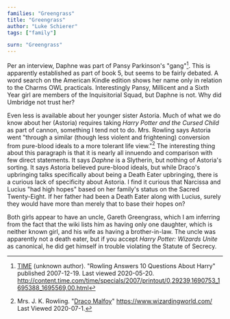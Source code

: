 ```yaml
---
families: "Greengrass"
title: "Greengrass"
author: "Luke Schierer"
tags: ["family"]

surn: "Greengrass"
---
```



<Family surn={frontmatter.surn} />

Per an interview, Daphne was part of Pansy Parkinson's "gang"[^200520-1].  This
is apparently established as part of book 5, but seems to be fairly debated.  A
word search on the American Kindle edition shows her name only in relation to
the Charms OWL practicals.  Interestingly Pansy, Millicent and a Sixth Year girl
are members of the Inquisitorial Squad, but Daphne is not.  Why did Umbridge not
trust her?

Even less is available about her younger sister Astoria. Much of what we do know
about her (Astoria) requires taking _Harry Potter and the Cursed Child_ as part
of cannon, something I tend not to do.  Mrs. Rowling says Astoria went "through
a similar (though less violent and frightening) conversion from pure-blood
ideals to a more tolerant life view."[^200701-1] The interesting thing about
this paragraph is that it is nearly all innuendo and comparison with few direct
statements. It says *Daphne* is a Slytherin, but nothing of Astoria's sorting.
It says Astoria believed pure-blood ideals, but while Draco's upbringing talks
specifically about being a Death Eater upbringing, there is a curious lack of
specificity about Astoria. I find it curious that Narcissa and Lucius "had high
hopes" based on her family's status on the Sacred Twenty-Eight.  If her father
had been a Death Eater along with Lucius, surely they would have more than
merely that to base their hopes on?

Both girls appear to have an uncle, Gareth Greengrass, which I am inferring from
the fact that the wiki lists him as having only one daughter, which is neither
known girl, and his wife as having a brother-in-law.  The uncle was apparently
not a death eater, but if you accept _Harry Potter: Wizards Unite_ as
canonical, he did get himself in trouble violating the Statute of Secrecy.

[^200520-1]:  [TIME](http://time.com) (unknown author).  "Rowling Answers 10 Questions About Harry" published 2007-12-19.  Last viewed 2020-05-20.  http://content.time.com/time/specials/2007/printout/0,29239,1690753_1695388_1695569,00.html

[^200701-1]: Mrs. J. K. Rowling.
    "[Draco Malfoy](https://www.wizardingworld.com/writing-by-jk-rowling/draco-malfoy)"
    https://www.wizardingworld.com/ Last Viewed 2020-07-1.


